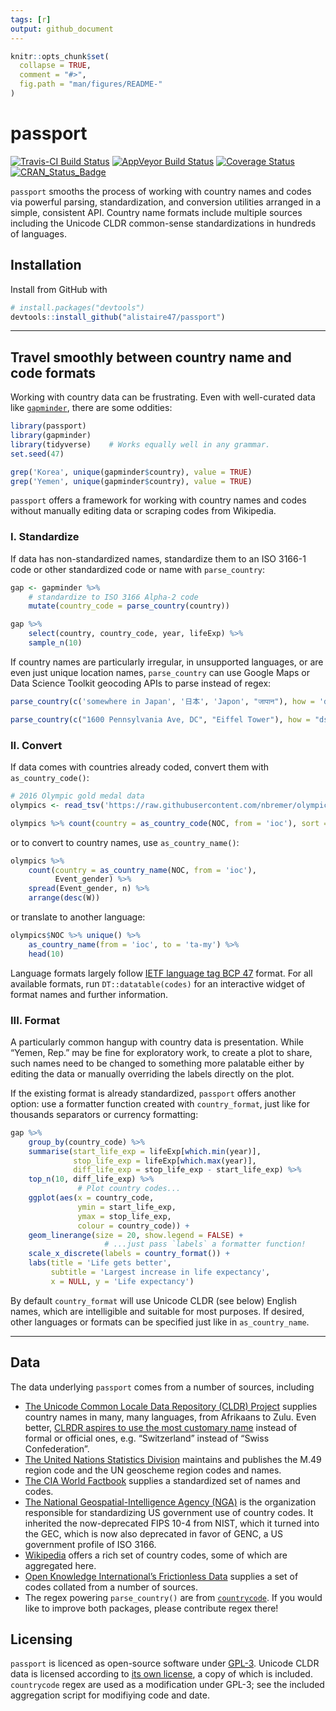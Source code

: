 ```yaml
---
tags: [r]
output: github_document
---
```


<!-- README.md is generated from README.Rmd. Please edit that file -->

```r
knitr::opts_chunk$set(
  collapse = TRUE,
  comment = "#>",
  fig.path = "man/figures/README-"
)
```

# passport

[![Travis-CI Build Status](https://travis-ci.org/alistaire47/passport.svg?branch=master)](https://travis-ci.org/alistaire47/passport) 
[![AppVeyor Build Status](https://ci.appveyor.com/api/projects/status/github/alistaire47/passport?branch=master&svg=true)](https://ci.appveyor.com/project/alistaire47/passport) 
[![Coverage Status](https://img.shields.io/codecov/c/github/alistaire47/passport/master.svg)](https://codecov.io/github/alistaire47/passport?branch=master) 
[![CRAN_Status_Badge](http://www.r-pkg.org/badges/version/passport)](https://cran.r-project.org/package=passport) 

`passport` smooths the process of working with country names and codes via
powerful parsing, standardization, and conversion utilities arranged in a
simple, consistent API. Country name formats include multiple sources including
the Unicode CLDR common-sense standardizations in hundreds of languages.


## Installation

Install from GitHub with

```r
# install.packages("devtools")
devtools::install_github("alistaire47/passport")
```

---

## Travel smoothly between country name and code formats

Working with country data can be frustrating. Even with well-curated data like 
[`gapminder`](https://github.com/jennybc/gapminder), there are some oddities:

```r
library(passport)
library(gapminder)
library(tidyverse)    # Works equally well in any grammar.
set.seed(47)

grep('Korea', unique(gapminder$country), value = TRUE)
grep('Yemen', unique(gapminder$country), value = TRUE)
```

`passport` offers a framework for working with country names and codes without 
manually editing data or scraping codes from Wikipedia.


### I. Standardize

If data has non-standardized names, standardize them to an ISO 3166-1 code 
or other standardized code or name with `parse_country`:

```r
gap <- gapminder %>% 
    # standardize to ISO 3166 Alpha-2 code
    mutate(country_code = parse_country(country))

gap %>%
    select(country, country_code, year, lifeExp) %>%
    sample_n(10)
```

If country names are particularly irregular, in unsupported languages, or are 
even just unique location names, `parse_country` can use Google Maps or Data 
Science Toolkit geocoding APIs to parse instead of regex:

```r
parse_country(c('somewhere in Japan', '日本', 'Japon', "जापान"), how = 'dstk')

parse_country(c("1600 Pennsylvania Ave, DC", "Eiffel Tower"), how = "dstk")
```


### II. Convert

If data comes with countries already coded, convert them with 
`as_country_code()`:

```r
# 2016 Olympic gold medal data
olympics <- read_tsv('https://raw.githubusercontent.com/nbremer/olympicfeathers/gh-pages/data/raw%20medal%20data/Rio%202016%20gold%20medal%20winners.txt')

olympics %>% count(country = as_country_code(NOC, from = 'ioc'), sort = TRUE)
```

or to convert to country names, use `as_country_name()`:

```r
olympics %>% 
    count(country = as_country_name(NOC, from = 'ioc'), 
          Event_gender) %>% 
    spread(Event_gender, n) %>% 
    arrange(desc(W))
```

or translate to another language:

```r
olympics$NOC %>% unique() %>% 
    as_country_name(from = 'ioc', to = 'ta-my') %>% 
    head(10)
```

Language formats largely follow [IETF language tag BCP
47](https://en.wikipedia.org/wiki/IETF_language_tag) format. For all available
formats, run `DT::datatable(codes)` for an interactive widget of format names
and further information.

### III. Format

A particularly common hangup with country data is presentation. While 
"Yemen, Rep." may be fine for exploratory work, to create a plot to share, 
such names need to be changed to something more palatable either by editing 
the data or manually overriding the labels directly on the plot.

If the existing format is already standardized, `passport` offers another 
option: use a formatter function created with `country_format`, just like for 
thousands separators or currency formatting:

```r
gap %>% 
    group_by(country_code) %>% 
    summarise(start_life_exp = lifeExp[which.min(year)], 
              stop_life_exp = lifeExp[which.max(year)], 
              diff_life_exp = stop_life_exp - start_life_exp) %>% 
    top_n(10, diff_life_exp) %>%
               # Plot country codes...
    ggplot(aes(x = country_code,
               ymin = start_life_exp, 
               ymax = stop_life_exp, 
               colour = country_code)) + 
    geom_linerange(size = 20, show.legend = FALSE) + 
                     # ...just pass `labels` a formatter function!
    scale_x_discrete(labels = country_format()) + 
    labs(title = 'Life gets better',
         subtitle = 'Largest increase in life expectancy',
         x = NULL, y = 'Life expectancy')
```

By default `country_format` will use Unicode CLDR (see below) English names, 
which are intelligible and suitable for most purposes. If desired, other 
languages or formats can be specified just like in `as_country_name`.

---


## Data

The data underlying `passport` comes from a number of sources, including

- [The Unicode Common Locale Data Repository (CLDR)
Project](http://cldr.unicode.org/) supplies country names in many, many
languages, from Afrikaans to Zulu. Even better, [CLRDR aspires to use the most
customary name](http://cldr.unicode.org/translation/country-names) instead of
formal or official ones, e.g. "Switzerland" instead of "Swiss Confederation".
- [The United Nations Statistics 
Division](https://unstats.un.org/unsd/methodology/m49/overview/) maintains and 
publishes the M.49 region code and the UN geoscheme region codes and names.
- [The CIA World 
Factbook](https://www.cia.gov/library/publications/the-world-factbook/index.html)
supplies a standardized set of names and codes. 
- [The National Geospatial-Intelligence Agency 
(NGA)](http://geonames.nga.mil/gns/html/countrycodes.html) is the organization 
responsible for standardizing US government use of country codes. It inherited 
the now-deprecated FIPS 10-4 from NIST, which it turned into the GEC, which is 
now also deprecated in favor of GENC, a US government profile of ISO 3166.
- [Wikipedia](https://en.wikipedia.org/wiki/Category:Lists_of_country_codes) 
offers a rich set of country codes, some of which are aggregated here.
- [Open Knowledge International's Frictionless Data](http://data.okfn.org/data/core/country-codes) 
supplies a set of codes collated from a number of sources.
- The regex powering `parse_country()` are from
[`countrycode`](https://github.com/vincentarelbundock/countrycode). If you 
would like to improve both packages, please contribute regex there!


## Licensing

`passport` is licenced as open-source software under
[GPL-3](https://www.gnu.org/licenses/gpl.html). Unicode CLDR data is licensed 
according to [its own 
license](https://github.com/unicode-cldr/cldr-json/blob/master/LICENSE), a copy 
of which is included. `countrycode` regex are used as a modification under 
GPL-3; see the included aggregation script for modifiying code and date.
